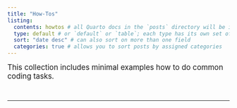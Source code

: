 ```yaml
---
title: "How-Tos"
listing: 
  contents: howtos # all Quarto docs in the `posts` directory will be included on your listing page
  type: default # or `default` or `table`; each type has its own set of yaml options to include
  sort: "date desc" # can also sort on more than one field
  categories: true # allows you to sort posts by assigned categories 
---
```


[This collection includes minimal examples how to do common coding tasks.]{style="font-size:larger;"}

<br>

------------------------------------------------------------------------